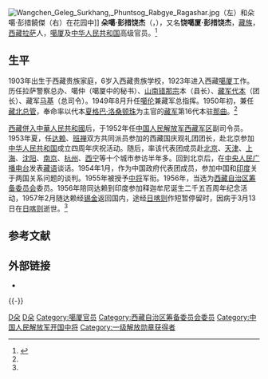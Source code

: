 [[File:Wangchen_Geleg_Surkhang,_Phuntsog_Rabgye_Ragashar.jpg|thumb]]（左）和朵噶·彭措饒傑（右）在花园中]]
'''朵噶·彭措饶杰'''（{{bo|z=མདོ་མཁར་ཕུན་ཚོགས་རབ་རྒྱས།|w=mdo mkhar phun tshogs rab rgyas}}，{{bd|1903年||1957年|3月13日|catIdx=Duo,朵}}），又名'''饶噶厦·彭措饶杰'''，[[藏族|藏族]]，[[西藏|西藏]][[拉萨|拉萨]]人，[[噶厦|噶厦]]及[[中华人民共和国|中华人民共和国]]高级官员。<ref name=xh>{{Cite web |url=http://news.xinhuanet.com/politics/2011-04/11/c_121291178.htm |title=朵噶·彭错饶杰，新华网，2011年04月11日 |access-date=2012年7月24日 |archive-url=https://web.archive.org/web/20130514214415/http://news.xinhuanet.com/politics/2011-04/11/c_121291178.htm |archive-date=2013年5月14日 |dead-url=no }}</ref>

== 生平 ==
1903年出生于西藏贵族家庭，6岁入西藏贵族学校，1923年进入西藏[[噶厦|噶厦]]工作。历任拉萨警察总办、噶仲（噶厦中的秘书）、[[山南|山南]][[错那县|错那宗]]本（县长）、[[藏军|藏军]][[代本|代本]]（团长）、藏军[[马基|马基]]（总司令）。1949年8月升任[[噶伦|噶伦]]兼藏军总指挥。1950年初，兼任[[绛曲基巧|藏北总管]]，奉命率以代本[[夏格巴·洛桑顿珠|夏格巴·洛桑顿珠]]为主官的[[藏军|藏军]]第16代本驻[[那曲|那曲]]。<ref name=xh/>

[[西藏和平解放|西藏併入中華人民共和國]]后，于1952年任[[中国人民解放军|中国人民解放军]][[西藏军区|西藏军区]]副司令员。1953年夏，任[[14世达赖|达赖]]、[[十世班禅额尔德尼|班禅]]双方共同派员参加的西藏国庆观礼团团长，赴北京参加[[中华人民共和国|中华人民共和国]]成立四周年庆祝活动。随后，率该代表团成员赴[[北京|北京]]、[[天津|天津]]、[[上海|上海]]、[[沈阳|沈阳]]、[[南京|南京]]、[[杭州|杭州]]、[[西宁|西宁]]等十个城市参访半年多。回到北京后，在[[中央人民广播电台|中央人民广播电台]]发表[[藏语|藏语]]谈话。1954年1月，作为中国政府代表团成员，参加中国和[[印度|印度]]关于两国关系问题的谈判。1955年被授予[[中国人民解放军中将|中将]]军衔。1956年，当选为[[西藏自治区筹备委员会|西藏自治区筹备委员会]]委员。1956年陪同达赖到印度参加释迦牟尼诞生二千五百周年纪念活动，1957年2月随达赖经[[锡金王国|锡金]]返回国内，途经[[日喀则|日喀则]]作短暂停留时，因病于3月13日在[[日喀则|日喀则]]逝世。<ref name=xh/>

== 参考文献 ==
{{Reflist}}

== 外部链接 ==
* {{Commons category-inline|Phuntsok Rabgye Ragashar}}

{{-}}
{{中国人民解放军开国中将}}

{{DEFAULTSORT:D}}
[[Category:拉萨人|D朵]]
[[Category:藏族人|D朵]]
[[Category:噶厦官员|Category:噶厦官员]]
[[Category:西藏自治区筹备委员会委员|Category:西藏自治区筹备委员会委员]]
[[Category:中国人民解放军开国中将|Category:中国人民解放军开国中将]]
[[Category:一级解放勋章获得者|Category:一级解放勋章获得者]]